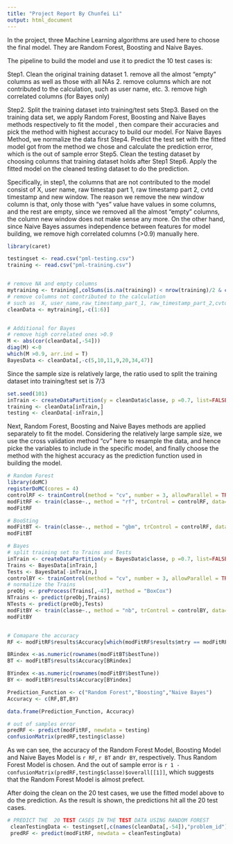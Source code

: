 ```yaml
---
title: "Project Report By Chunfei Li"
output: html_document
---
```


In the project, three Machine Learning algorithms are used here to choose the final model. They are Random Forest, Boosting and Naive Bayes.

The pipeline to build the model and use it to predict the 10 test cases is:

Step1. Clean the original training dataset
                1. remove all the almost “empty” columns as well as those with all NAs
                2. remove columns which are not contributed to the calculation, such as user name, etc.
                3. remove high correlated columns (for Bayes only)
                
Step2. Split the training dataset into training/test sets
Step3. Based on the training data set, we apply Random Forest, Boosting and Naive Bayes methods respectively to fit the
        model , then compare their accuracies and pick the method with highest accuracy to build our model.
                For Naive Bayes Method, we normalize the data first
Step4. Predict the test set with the fitted model got from the method we chose and calculate the prediction error,
        which is the out of sample error
Step5. Clean the testing dataset by choosing columns that training dataset holds after Step1
Step6. Apply the fitted model on the cleaned testing dataset to do the prediction.


Specifically, in step1, the columns that are not contributed to the model consist of X, user name, raw timestap part 1, raw timestamp part 2, cvtd timestamp and new window. The reason we remove the new window column is that, only those with "yes" value have values in some columns, and the rest are empty, since we removed all the almost “empty” columns, the column  new window does not make sense any more. On the other hand, since Naive Bayes assumes independence between features for model building, we remove high correlated columns (>0.9) manually here.


```r
library(caret)

testingset <- read.csv("pml-testing.csv")
training <- read.csv("pml-training.csv")


# remove NA and empty columns
mytraining <- training[,colSums(is.na(training)) < nrow(training)/2 & colSums(training == "") < nrow(training)/2]
# remove columns not contributed to the calculation
# such as  X, user_name,raw_timestamp_part_1, raw_timestamp_part_2,cvtd_timestamp, new_window, which is the first 6 columns
cleanData <- mytraining[,-c(1:6)]


# Additional for Bayes
# remove high correlated ones >0.9
M <- abs(cor(cleanData[,-54]))
diag(M) <-0
which(M >0.9, arr.ind = T)
BayesData <- cleanData[,-c(5,10,11,9,20,34,47)]
```




Since the sample size is relatively large, the ratio used to split the training dataset into training/test set is 7/3

```r
set.seed(101)
inTrain <- createDataPartition(y = cleanData$classe, p =0.7, list=FALSE)
training <- cleanData[inTrain,]
testing <- cleanData[-inTrain,]

```




Next, Random Forest, Boosting and Naive Bayes methods are applied separately to fit the model. Considering the relatively large sample size, we use the cross validation method "cv" here to resample the data, and hence picke the variables to include in the specific model, and finally choose the method with the highest accuracy as the prediction function used in building the model. 


```r

# Random Forest
library(doMC)
registerDoMC(cores = 4)
controlRF <- trainControl(method = "cv", number = 3, allowParallel = TRUE,preProcOptions = c("center","scale"))
modFitRF <- train(classe~., method = "rf", trControl = controlRF, data=training)
modFitRF

# BooSting
modFitBT <- train(classe~., method = "gbm", trControl = controlRF, data=training)
modFitBT

# Bayes
# split training set to Trains and Tests
inTrain <- createDataPartition(y = BayesData$classe, p =0.7, list=FALSE)
Trains <- BayesData[inTrain,]
Tests <- BayesData[-inTrain,]
controlBY <- trainControl(method = "cv", number = 3, allowParallel = TRUE)
# normalize the Trains
preObj <- preProcess(Trains[,-47], method = "BoxCox")
NTrains <- predict(preObj,Trains)
NTests <- predict(preObj,Tests)
modFitBY <- train(classe~., method = "nb", trControl = controlBY, data=NTrains)
modFitBY


# Comapare the accuracy
RF <- modFitRF$results$Accuracy[which(modFitRF$results$mtry == modFitRF$bestTune$mtry)]

BRindex <-as.numeric(rownames(modFitBT$bestTune))
BT <- modFitBT$results$Accuracy[BRindex]

BYindex <-as.numeric(rownames(modFitBY$bestTune))
BY <- modFitBY$results$Accuracy[BYindex]

Prediction_Function <- c("Random Forest","Boosting","Naive Bayes")
Accuracy <- c(RF,BT,BY)

data.frame(Prediction_Function, Accuracy)
```


```r
# out of samples error
predRF <- predict(modFitRF, newdata = testing)
confusionMatrix(predRF,testing$classe)
```


As we can see, the accuracy of the Random Forest Model, Boosting Model and Naive Bayes Model is `r RF`, `r BT` and`r BY`, respectively. Thus Random Forest Model is chosen. And the out of sample error is `r 1 - confusionMatrix(predRF,testing$classe)$overall[[1]]`, which suggests that the Random Forest Model is almost prefect.

After doing the clean on the 20 test cases, we use the fitted model above to do the prediction. As the result is shown, the predictions hit all the 20 test cases.


```r
# PREDICT THE  20 TEST CASES IN THE TEST DATA USING RANDOM FOREST
 cleanTestingData <- testingset[,c(names(cleanData[,-54]),"problem_id")]
 predRF <- predict(modFitRF, newdata = cleanTestingData)
```
